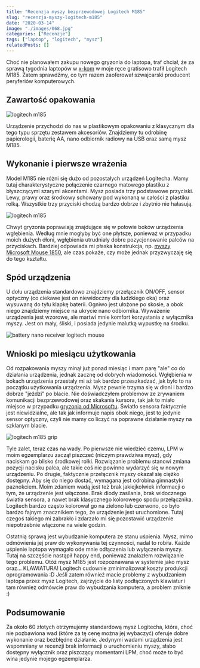 ```yaml
---
title: "Recenzja myszy bezprzewodowej Logitech M185"
slug: "recenzja-myszy-logitech-m185"
date: "2020-03-14"
image: "./images/068.jpg"
categories: ["Recenzje"]
tags: ["laptop", "logitech", "mysz"]
relatedPosts: []
---
```


Choć nie planowałem zakupu nowego gryzonia do laptopa, traf chciał, że za sprawą tygodnia laptopów w [x-kom](https://www.x-kom.pl/) w moje ręce gratisowo trafił Logitech M185. Zatem sprawdźmy, co tym razem zaoferował szwajcarski producent peryferiów komputerowych.

## Zawartość opakowania

![logitech m185](images/P1010451_redark-1024x768.jpg)

Urządzenie przychodzi do nas w plastikowym opakowaniu z klasycznym dla tego typu sprzętu zestawem akcesoriów. Znajdziemy tu odrobinę papierologii, baterię AA, nano odbiornik radiowy na USB oraz samą mysz M185.

## Wykonanie i pierwsze wrażenia

Model M185 nie różni się dużo od pozostałych urządzeń Logitecha. Mamy tutaj charakterystyczne połączenie czarnego matowego plastiku z błyszczącymi szarymi akcentami. Mysz posiada trzy podstawowe przyciski. Lewy, prawy oraz środkowy schowany pod wykonaną w całości z plastiku rolką. Wszystkie trzy przyciski chodzą bardzo dobrze i zbytnio nie hałasują.

![logitech m185](images/P1010452_redark-1024x768.jpg)

Chwyt gryzonia poprawiają znajdujące się w połowie boków urządzenia wgłębienia. Według mnie mogłyby być one płytsze, ponieważ w przypadku moich dużych dłoni, wgłębienia utrudniały dobre pozycjonowanie palców na przyciskach. Bardziej odpowiada mi płaska konstrukcja, np. [myszy Microsoft Mouse 1850](/microsoft-mouse-1850-unboxing-recenzja/), ale czas pokaże, czy może jednak przyzwyczaję się do tego kształtu.

## Spód urządzenia

U dołu urządzenia standardowo znajdziemy przełącznik ON/OFF, sensor optyczny (co ciekawe jest on niewidoczny dla ludzkiego oka) oraz wysuwaną do tyłu klapkę baterii. Ogniwo jest ułożone po skosie, a obok niego znajdziemy miejsce na ukrycie nano odbiornika. Wyważenie urządzenia jest wzorowe, ale martwi mnie komfort korzystania z wyłącznika myszy. Jest on mały, śliski, i posiada jedynie malutką wypustkę na środku.

![battery nano receiver logitech mouse](images/P1010460_redark-1024x768.jpg)

## Wnioski po miesiącu użytkowania

Od rozpakowania myszy minął już ponad miesiąc i mam parę "ale" co do działania urządzenia, jednak zacznę od dobrych wiadomości. Wgłębienia w bokach urządzenia przestały mi aż tak bardzo przeszkadzać, jak było to na początku użytkowania urządzenia. Mysz pewnie trzyma się w dłoni i bardzo dobrze "jeździ" po blacie. Nie doświadczyłem problemów ze zrywaniem komunikacji bezprzewodowej oraz skakania kursora, tak jak to miało miejsce w przypadku [gryzonia od Microsoftu](/microsoft-mouse-1850-unboxing-recenzja/). Światło sensora faktycznie jest niewidzialne, ale tak jak informuje napis obok niego, jest to jedynie sensor optyczny, czyli nie mamy co liczyć na poprawne działanie myszy na szklanym blacie.

![logitech m185 grip](images/P1010461_2_redark-1024x768.jpg)

Tyle zalet, teraz czas na wady. Po pierwsze nie wiedzieć czemu, LPM w moim egzemplarzu zaczął piszczeć (niczym prawdziwa mysz), gdy naciskam go blisko środkowej rolki. Rozwiązanie problemu stanowi zmiana pozycji nacisku palca, ale takie coś nie powinno wydarzyć się w nowym urządzeniu. Po drugie, faktycznie przełącznik myszy okazał się ciężko dostępny. Aby się do niego dostać, wymagana jest odrobina gimnastyki paznokciem. Moim zdaniem wadą jest też brak jakiejkolwiek informacji o tym, że urządzenie jest włączone. Brak diody zasilania, brak widocznego światła sensora, a nawet brak klasycznego kolorowego spodu przełącznika. Logitech bardzo często kolorował go na zielono lub czerwono, co było bardzo fajnym znacznikiem tego, że urządzenie jest uruchomione. Tutaj czegoś takiego mi zabrakło i zdarzało mi się pozostawić urządzenie niepotrzebnie włączone na wiele godzin.

Ostatnią sprawą jest wybudzanie komputera ze stanu uśpienia. Mysz, mimo odmówienia jej praw do wykonywania tej czynności, nadal to robiła. Każde uśpienie laptopa wymagało ode mnie odłączenia lub wyłączenia myszy. Tutaj na szczęście nastąpił happy end, ponieważ znalazłem rozwiązanie tego problemu. Otóż mysz M185 jest rozpoznawana w systemie jako mysz oraz... KLAWIATURA! Logitech cudownie zminimalizował koszty produkcji oprogramowania :D Jeśli zatem również macie problemy z wybudzaniem laptopa przez mysz Logitech, zajrzyjcie do listy podłączonych klawiatur i tam również odmówcie praw do wybudzania komputera, a problem zniknie :)

## Podsumowanie

Za około 60 złotych otrzymujemy standardową mysz Logitecha, która, choć nie pozbawiona wad (które za tę cenę można jej wybaczyć) oferuje dobre wykonanie oraz bezbłędne działanie. Jedynymi wadami urządzenia jest wspomniany w recenzji brak informacji o uruchomieniu myszy, słabo dostępny wyłącznik oraz piszczący momentami LPM, choć może to być wina jedynie mojego egzemplarza.

